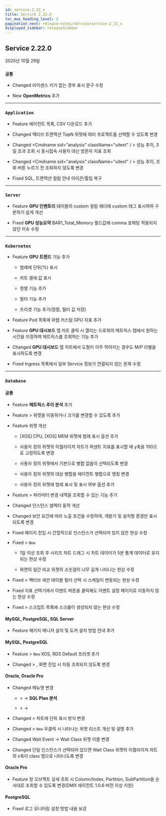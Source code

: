 ```yaml
---
id: service-2_22_x
title: Service 2.22.X
toc_max_heading_level: 2
pagination_next: release-notes/service/service-2_21_x
displayed_sidebar: releaseSidebar
---
```


## Service 2.22.0

2025년 10월 29일

<div class='indentTab'>

### `공통`

- <Status priority='1'>Changed</Status> 라이센스 키가 없는 경우 표시 문구 수정

- <Status priority='1'>New</Status> **OpenMetrics** 추가

---

### `Application` 

- <Status priority='1'>Feature</Status> <Cmdname sid="management" className="uitext" /> 에이전트 목록, CSV 다운로드 추가

- <Status priority='1'>Changed</Status> <Cmdname sid="integratedFlexboard" className="uitext" /> 액티브 트랜잭션 TopN 위젯에 여러 프로젝트를 선택할 수 있도록 변경

- <Status priority='1'>Changed</Status> <Cmdname sid="analysis" className="uitext" / > 성능 추이, 3일 초과 조회 시 동시접속 사용자 대신 방문자 지표 조회

- <Status priority='1'>Changed</Status> <Cmdname sid="analysis" className="uitext" / > 성능 추이, 조회 버튼 누르기 전 조회하지 않도록 변경

- <Status priority='0'>Fixed</Status> <Cmdname sid="side_statistics" className="uitext" /> SQL, 트랜잭션 컬럼 안내 아이콘/툴팁 복구

---

### `Server`

- <Status priority='1'>Feature</Status> **GPU 인벤토리** 테이블의 custom 컬럼 헤더에 custom 태그 표시하여 구분하기 쉽게 개선

- <Status priority='0'>Fixed</Status> **GPU 성능요약** BAR1_Total_Memory 필드값에 comma 포매팅 적용되지 않던 이슈 수정

---

### `Kubernetes`

- <Status priority='1'>Feature</Status> **GPU 트렌드** 기능 추가

    - 범례에 단위(%) 표시

    - 차트 셀에 값 표시

    - 정렬 기능 추가

    - 필터 기능 추가

    - 프리셋 기능 추가(정렬, 필터 값 저장)

- <Status priority='1'>Feature</Status> Pod 목록에 와탭 커스텀 GPU 지표 추가

- <Status priority='1'>Feature</Status> **GPU 대시보드** 맵 차트 클릭 시 열리는 드로워의 메트릭스 탭에서 원하는 시간을 지정하여 메트릭스를 조회하는 기능 추가

- <Status priority='1'>Changed</Status> **GPU 대시보드** 맵 차트에서 도형이 아주 작아지는 경우도 M/P 라벨을 표시하도록 변경

- <Status priority='0'>Fixed</Status> <Cmdname sid="workload" className="uitext" /> Ingress 목록에서 일부 Service 정보가 연결되지 않는 문제 수정

---

### `Database`

#### 공통

- <Status priority='1'>Feature</Status> **메트릭스 추이 분석** 추가

- <Status priority='1'>Feature</Status> <Cmdname sid="side_dashboard" className="uitext" /> &gt; <Cmdname sid="trends_compare" className="uitext" /> 위젯을 이동하거나 크기를 변경할 수 있도록 추가

- <Status priority='1'>Feature</Status> <Cmdname sid="side_dashboard" className="uitext" /> 위젯 개선

    - [XOS] CPU, [XOS] MEM 위젯에 범례 표시 옵션 추가

    - 사용자 정의 위젯의 이퀄라이저 차트가 퍼센트 지표를 표시할 때 y축을 100으로 고정하도록 변경

    - 사용자 정의 위젯에서 기본으로 병합 없음이 선택되도록 변경

    - 사용자 정의 위젯의 대상 병합을 에이전트 병합으로 명칭 변경

    - 사용자 정의 위젯에 범례 표시 및 표시 여부 옵션 추가

- <Status priority='1'>Feature</Status> <Cmdname sid="analysis" className="uitext" /> &gt; <Cmdname sid="db_parameter" className="uitext" /> 파라미터 변경 내역을 조회할 수 있는 기능 추가

- <Status priority='1'>Changed</Status> 인스턴스 셀렉터 동작 개선 

- <Status priority='1'>Changed</Status> <Cmdname sid="side_dbScriptManager" className="uitext" /> 보안 요건에 따라 노출 조건을 수정하여, 개발기 및 설치형 환경만 표시되도록 변경

- <Status priority='0'>Fixed</Status> 페이지 진입 시 간헐적으로 인스턴스가 선택되어 있지 않은 현상 수정

- <Status priority='0'>Fixed</Status> <Cmdname sid="side_dashboard" className="uitext" /> &gt; <Cmdname sid="side_dbMonitoring" className="uitext" /> <code class="newfunc">New</code> 

    - 1일 이상 조회 후 시리즈 차트 드래그 시 차트 데이터가 5분 통계 데이터로 유지되는 현상 수정

    - 화면의 일간 비교 위젯의 소숫점이 너무 길게 나타나는 현상 수정

- <Status priority='0'>Fixed</Status> <Cmdname sid="side_dashboard" className="uitext" /> &gt; <Cmdname sid="side_dbMonitoring" className="uitext" /> 액티브 세션 테이블 필터 선택 시 스케일이 변동되는 현상 수정

- <Status priority='0'>Fixed</Status> <Cmdname sid="side_dashboard" className="uitext" /> 지표 선택기에서 이벤트 버튼을 클릭해도 이벤트 설정 페이지로 이동하지 않는 현상 수정

- <Status priority='0'>Fixed</Status> <Cmdname sid="analysis" className="uitext" /> &gt; <Cmdname sid="side_dbScriptManager" className="uitext" /> 스크립트 목록에 스크롤이 생성되지 않는 현상 수정

#### MySQL, PostgreSQL, SQL Server

- <Status priority='1'>Feature</Status> <Cmdname sid="agent_installation" className="uitext" /> 패키지 매니저 설치 및 도커 설치 방법 안내 추가

#### MySQL, PostgreSQL

- <Status priority='1'>Feature</Status> <Cmdname sid="side_dashboard" className="uitext" /> &gt; <Cmdname sid="side_dbMonitoring" className="uitext" /> <code class="newfunc">New</code> XOS, RDS Default 프리셋 추가

- <Status priority='1'>Changed</Status> <Cmdname sid="side_reportStat" className="uitext" /> &gt; <Cmdname sid="pg_stat" className="uitext" />, <Cmdname sid="side_mysqlStat" className="uitext" /> 화면 진입 시 자동 조회되지 않도록 변경

#### Oracle, Oracle Pro

- <Status priority='1'>Changed</Status> 메뉴명 변경

    - <Cmdname sid="analysis" className="uitext" /> &gt; <Cmdname sid="side_dbSqlAnalysis" className="uitext" /> →  **SQL Plan 분석**

    - <Cmdname sid="analysis" className="uitext" /> &gt; <Cmdname sid="trends_compare" className="uitext" /> → <Cmdname sid="TTL08868" className="uitext" />

- <Status priority='1'>Changed</Status> <Cmdname sid="analysis" className="uitext" /> &gt; <Cmdname sid="side_dbWaitAnalysis" className="uitext" /> 차트에 단위 표시 방식 변경

- <Status priority='1'>Changed</Status> <Cmdname sid="side_dashboard" className="uitext" /> &gt; <Cmdname sid="side_dbMonitoring" className="uitext" /> <code class="newfunc">New</code> 우클릭 시 나타나는 위젯 리스트 개선 및 설명 추가

- <Status priority='1'>Changed</Status> Wait Event → Wait Class 위젯 이름 변경

- <Status priority='1'>Changed</Status> 단일 인스턴스가 선택되어 있으면 Wait Class 위젯의 이퀄라이저 차트의 x축이 class 명으로 나타나도록 변경

#### Oracle Pro

- <Status priority='1'>Feature</Status> <Cmdname sid="TTL06224" className="uitext" />창 오브젝트 상세 조회 시 Column/Index, Partition, SubPartition을 순서대로 조회할 수 있도록 변경(DMX 에이전트 1.0.6 버전 이상 지원)

#### PostgreSQL

- <Status priority='0'>Fixed</Status> 로그 모니터링 설정 방법 내용 보강

</div> 